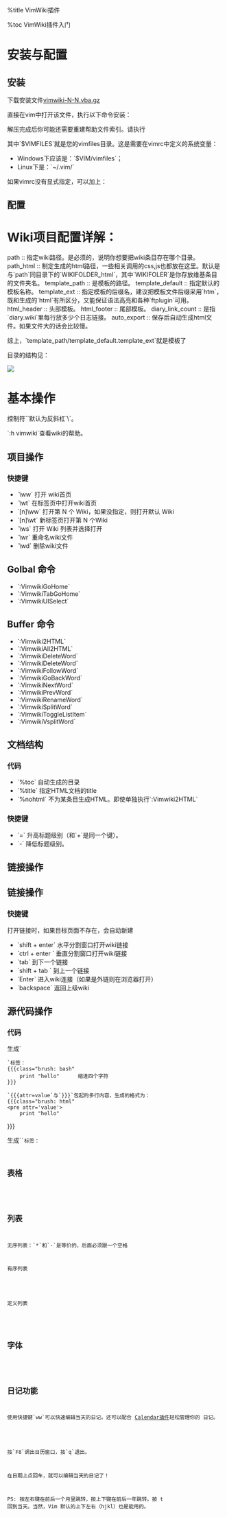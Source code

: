 
%title VimWiki插件

%toc VimWiki插件入门


= 安装与配置 =

== 安装 ==

下载安装文件[[http://www.vim.org/scripts/script.php?script_id=2226|vimwiki-N-N.vba.gz]]

直接在vim中打开该文件，执行以下命令安装：
{{{class="brush: bash"
:so %
}}}

解压完成后你可能还需要重建帮助文件索引。请执行 
{{{class="brush: bash"
:helptags $VIMFILES/doc
}}}

其中`$VIMFILES`就是您的vimfiles目录。这是需要在vimrc中定义的系统变量：
* Windows下应该是：`$VIM/vimfiles`；
* Linux下是：`~/.vim/`

如果vimrc没有显式指定，可以加上：

{{{class="brush: javascript;"
if has("win32")
  let $VIMFILES = $VIM.'/vimfiles'
else
  let $VIMFILES = $HOME.'/.vim'
endif
}}}



== 配置 ==

{{{class="brush: bash"
" 官方建议
set nocompatible 
filetype plugin on 
syntax on 

" ===========================
"
" VimWiki
"
" ===========================

" 多个wiki项目
let g:vimwiki_list = [{'path': '~/vimwiki/',
	\ 'path_html': '~/vimwiki/html/',
	\ 'template_path': '~/vimwiki/template/',
	\ 'template_default': 'template',
	\ 'template_ext': '.htm'}
	\,{'path': '~/workspace/study/vimwiki/',
	\ 'path_html': '~/workspace/study/vimwiki/html/',
	\ 'template_path': '~/workspace/study/vimwiki/template/',
	\ 'template_default': 'template',
	\ 'html_header': 'header.htm',
	\ 'html_footer': 'footer.htm',
	\ 'auto_export': 1,
	\ 'diary_link_count': 5,
	\ 'template_ext': '.htm'}
	\]

" 是否在词条文件保存时就输出html这个会让保存大词条比较慢所以默认没有启用
" 有需要的话就把这一行复制到对应项目里去
"     \ 'auto_export': 1,

" 对中文用户来说，我们并不怎么需要驼峰英文成为维基词条
let g:vimwiki_camel_case = 0
 
" 标记为完成的checklist项目会有特别的颜色
let g:vimwiki_hl_cb_checked = 1
 
" 我的vim是没有菜单的，加一个vimwiki菜单项也没有意义
let g:vimwiki_menu = ''
 
" 是否开启按语法折叠会让文件比较慢
"let g:vimwiki_folding = 1
 
" 是否在计算字串长度时用特别考虑中文字符
" let g:vimwiki_CJK_length = 1
 
" 指定可以用的html标签
let g:vimwiki_valid_html_tags='b,i,s,u,sub,sup,kbd,del,br,hr,div,code,h1'

" 不列出来的，会作聪明地在你的链接后面再加上 .html
let g:vimwiki_file_exts = 'c, cpp, wav, txt, h, hpp, zip, sh, awk, ps, pdf'

" 如果生成HTML的目录下有手工hack的html文件，也会被无情的删除，
" 选项配置用户html文件，不被自动删除。
let g:vimwiki_user_htmls = 'contact.html, canvas-1.html, html.html'

map <F5> :Vimwiki2HTML<cr> 
map <S-F5> :VimwikiAll2HTML<cr>
}}}

= Wiki项目配置详解： =

{{{class="brush: bash"
{'path': '~/workspace/study/vimwiki/',
	\ 'path_html': '~/workspace/study/vimwiki/html/',
	\ 'template_path': '~/workspace/study/vimwiki/template/',
	\ 'template_default': 'template',
	\ 'html_header': 'header.htm',
	\ 'html_footer': 'footer.htm',
	\ 'template_ext': '.htm',
	\ 'diary_link_count': 5,
	\ 'auto_export': 1 }
}}}

path :: 指定wiki路径。是必须的，说明你想要把wiki条目存在哪个目录。
path_html :: 制定生成的html路径，一些相关调用的css,js也都放在这里。默认是与`path`同目录下的`WIKIFOLDER_html`，其中`WIKIFOLER`是你存放维基条目的文件夹名。
template_path :: 是模板的路径。
template_default :: 指定默认的模板名称。
template_ext :: 指定模板的后缀名，建议把模板文件后缀采用`htm`，既和生成的`html`有所区分，又能保证语法高亮和各种`ftplugin`可用。
html_header :: 头部模板。
html_footer :: 尾部模板。
diary_link_count :: 是指`diary.wiki`里每行放多少个日志链接。 
auto_export :: 保存后自动生成html文件。如果文件大的话会比较慢。

综上，`template_path/template_default.template_ext`就是模板了 



目录的结构见：

<img src="images/vimwiki/vimwiki-mockups.png" />


= 基本操作 =

控制符`<leader>`默认为反斜杠`\`。

`:h vimwiki`查看wiki的帮助。

== 项目操作 ==

=== 快捷键 ===
* `\ww` 打开 wiki首页
* `\wt` 在标签页中打开wiki首页
* `[n]\ww` 打开第 N 个 Wiki，如果没指定，则打开默认 Wiki
* `[n]\wt` 新标签页打开第 N 个Wiki
* `\ws` 打开 Wiki 列表并选择打开
* `\wr` 重命名wiki文件
* `\wd` 删除wiki文件


== Golbal 命令 == 

* `:VimwikiGoHome`
* `:VimwikiTabGoHome`
* `:VimwikiUISelect`

== Buffer 命令 == 

* `:Vimwiki2HTML`
* `:VimwikiAll2HTML`
* `:VimwikiDeleteWord`
* `:VimwikiDeleteWord`
* `:VimwikiFollowWord`
* `:VimwikiGoBackWord`
* `:VimwikiNextWord`
* `:VimwikiPrevWord`
* `:VimwikiRenameWord`
* `:VimwikiSplitWord`
* `:VimwikiToggleListItem`
* `:VimwikiVsplitWord`
   


== 文档结构 ==

=== 代码 ===
* `%toc`    自动生成的目录
* `%title`  指定HTML文档的title
* `%nohtml` 不为某条目生成HTML。即使单独执行`:Vimwiki2HTML`

{{{class="brush: bash"
     = 标题一 =
    == 标题二 ==
   === 标题三 ===
  ==== 标题四 ====
 ===== 标题五 =====
====== 标题六 ======
}}}

=== 快捷键 ===
* `=`    升高标题级别（和`+`是同一个键）。
* `-`    降低标题级别。

== 链接操作 ==

{{{class="brush: bash;"
WikiItem                      大写开头的驼峰英文会被自动当作一个维基词条，
                              并添加链接
!TextText                     不要链接指定的 !WikiWord
[[Wiki Item]]                 这是手动建立维基词条的方式
[[wiki item|description]]     输出HTML时显示description，链到 wiki item
}}}

== 链接操作 ==

{{{class="brush: bash"
http://site/             :: 自动连接
[http://site/ home page] :: 带描述的连接

[[http://site/|desc]]    :: 表格中不能用
[[http://site/][desc]]   :: 表格中能用


http://site/pic.jpg      :: 解析为图片
[[images/pic.jpg]]       :: 链接到本地图片
}}}

=== 快捷键 ===
打开链接时，如果目标页面不存在，会自动新建
* `shift + enter`  水平分割窗口打开wiki链接
* `ctrl + enter `  垂直分割窗口打开wiki链接
* `tab`  到下一个链接
* `shift + tab  `  到上一个链接
* `Enter`  进入wiki连接（如果是外链则在浏览器打开） 
* `backspace`  返回上级wiki



== 源代码操作 ==

=== 代码 ===
生成`<pre>`标签：
{{{class="brush: bash"
    print "hello"      缩进四个字符
}}}

`{{{attr=value`与`}}}`包起的多行内容，生成的格式为：
{{{class="brush: html"
<pre attr='value'>
	print "hello"
</pre>
}}}

生成`<code>`标签：
{{{class="brush: bash"
`print "hello"`        SHIFT + 1
}}}


== 表格 ==

{{{class="brush: bash"
| 表格 | 表格 | 表格 |
| 表格 | 表格 | 表格 |
| 表格 | 表格 | 表格 |
}}}


== 列表 ==

无序列表：`*`和`-`是等价的，后面必须跟一个空格
{{{class="brush: bash"
* 无序列表 条目一
* 无序列表 条目二 
  - 子列表 条目一
  - 子列表 条目二
}}}

有序列表

{{{class="brush: bash"
# items
# items
# items
# items
}}}

定义列表

{{{class="brush: bash"
define :: desption
define :: desption
define :: desption
define :: desption
}}}

== 字体 ==

{{{class="brush: bash"
*粗体*
_斜体_
~~删除线~~
^上标^
,,下标,,
<!- - 注释 - ->
}}}


== 日记功能 ==

使用快捷键`<leader>w<leader>w`可以快速编辑当天的日记。还可以配合
[[http://www.vim.org/scripts/script.php?script_id=52|Calendar插件]]轻松管理你的
日记。

{{{class="brush: bash"
" calendar
map <F8> :Calendar<cr> 
}}}

按`F8`调出日历窗口，按`q`退出。

在日期上点回车，就可以编辑当天的日记了！

PS: 按左右键在前后一个月里跳转，按上下键在前后一年跳转。按 t 回到当天。当然，Vim
默认的上下左右（hjkl）也是能用的。 
